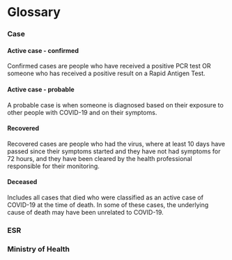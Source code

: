 # Glossary


### Case

#### Active case - confirmed

Confirmed cases are people who have received a positive PCR test OR someone who has received a positive result on a Rapid Antigen Test.

#### Active case - probable

A probable case is when someone is diagnosed based on their exposure to other people with COVID-19 and on their symptoms.

#### Recovered

Recovered cases are people who had the virus, where at least 10 days have passed since their symptoms started and they have not had symptoms for 72 hours, and they have been cleared by the health professional responsible for their monitoring.

#### Deceased

Includes all cases that died who were classified as an active case of COVID-19 at the time of death. In some of these cases, the underlying cause of death may have been unrelated to COVID-19.

### ESR

### Ministry of Health


